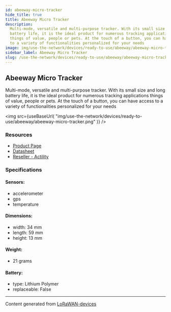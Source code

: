 ```yaml
---
id: abeeway-micro-tracker
hide_title: true
title: Abeeway Micro Tracker
description:
  Multi-mode, versatile and multi-purpose tracker. With its small size and long
  battery life, it is the ideal product for numerous tracking applications
  things of value, people or pets. At the touch of a button, you can have access
  to a variety of functionalities personalized for your needs
image: img/use-the-network/devices/ready-to-use/abeeway/abeeway-micro-tracker.png
sidebar_label: Abeeway Micro Tracker
slug: /use-the-network/devices/ready-to-use/abeeway/abeeway-micro-tracker
---
```



## Abeeway Micro Tracker

Multi-mode, versatile and multi-purpose tracker. With its small size and long
battery life, it is the ideal product for numerous tracking applications things
of value, people or pets. At the touch of a button, you can have access to a
variety of functionalities personalized for your needs

<img
  src={useBaseUrl(
    "img/use-the-network/devices/ready-to-use/abeeway/abeeway-micro-tracker.png"
  )}
/>

### Resources

- [Product Page](https://www.abeeway.com/micro-tracker/)
- [Datasheet](https://www.abeeway.com/wp-content/uploads/2020/10/20200825_Abeeway_Products_Micro_17.pdf)
- [Reseller - Actility](https://market.thingpark.com/abeeway-microtracker-abw00200-eu868.html?___store=default)

### Specifications

#### Sensors:

- accelerometer
- gps
- temperature

#### Dimensions:

- width: 34 mm
- length: 59 mm
- height: 13 mm

#### Weight:

- 21 grams

#### Battery:

- type: Lithium Polymer
- replaceable: False

---

Content generated from
[LoRaWAN-devices](https://github.com/TheThingsNetwork/lorawan-devices)
